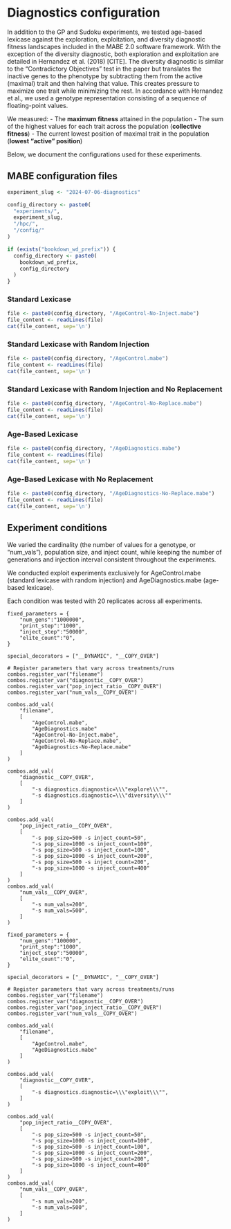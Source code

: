 # Diagnostics configuration

In addition to the GP and Sudoku experiments, we tested age-based lexicase against the exploration, exploitation, and diversity diagnostic 
fitness landscapes included in the MABE 2.0 software framework. With the exception of the diversity diagnostic, both exploration and exploitation 
are detailed in Hernandez et al. (2018) [CITE]. The diversity diagnostic is similar to the "Contradictory Objectives" test in the paper but 
translates the inactive genes to the phenotype by subtracting them from the active (maximal) trait and then halving that value. 
This creates pressure to maximize one trait while minimizing the rest. In accordance with Hernandez et al., we used a genotype representation 
consisting of a sequence of floating-point values.

We measured:
- The **maximum fitness** attained in the population
- The sum of the highest values for each trait across the population (**collective fitness**)
- The current lowest position of maximal trait in the population (**lowest "active" position**)

Below, we document the configurations used for these experiments.

## MABE configuration files

```{r}
experiment_slug <- "2024-07-06-diagnostics"

config_directory <- paste0(
  "experiments/",
  experiment_slug,
  "/hpc/",
  "/config/"
)

if (exists("bookdown_wd_prefix")) {
  config_directory <- paste0(
    bookdown_wd_prefix,
    config_directory
  )
}
```

### Standard Lexicase
```{r comment=''}
file <- paste0(config_directory, "/AgeControl-No-Inject.mabe")
file_content <- readLines(file)
cat(file_content, sep='\n')
```

### Standard Lexicase with Random Injection
```{r comment=''}
file <- paste0(config_directory, "/AgeControl.mabe")
file_content <- readLines(file)
cat(file_content, sep='\n')
```

### Standard Lexicase with Random Injection and No Replacement
```{r comment=''}
file <- paste0(config_directory, "/AgeControl-No-Replace.mabe")
file_content <- readLines(file)
cat(file_content, sep='\n')
```

### Age-Based Lexicase
```{r comment=''}
file <- paste0(config_directory, "/AgeDiagnostics.mabe")
file_content <- readLines(file)
cat(file_content, sep='\n')
```

### Age-Based Lexicase with No Replacement
```{r comment=''}
file <- paste0(config_directory, "/AgeDiagnostics-No-Replace.mabe")
file_content <- readLines(file)
cat(file_content, sep='\n')
```


## Experiment conditions
We varied the cardinality (the number of values for a genotype, or "num_vals"), population size, and inject count, 
while keeping the number of generations and injection interval consistent throughout the experiments.

We conducted exploit experiments exclusively for AgeControl.mabe (standard lexicase with random injection) and AgeDiagnostics.mabe (age-based lexicase).

Each condition was tested with 20 replicates across all experiments.

```
fixed_parameters = {
    "num_gens":"1000000",
    "print_step":"1000",
    "inject_step":"50000",
    "elite_count":"0",
}

special_decorators = ["__DYNAMIC", "__COPY_OVER"]

# Register parameters that vary across treatments/runs
combos.register_var("filename")
combos.register_var("diagnostic__COPY_OVER")
combos.register_var("pop_inject_ratio__COPY_OVER")
combos.register_var("num_vals__COPY_OVER")

combos.add_val(
    "filename",
    [
        "AgeControl.mabe",
        "AgeDiagnostics.mabe"
        "AgeControl-No-Inject.mabe",
        "AgeControl-No-Replace.mabe",
        "AgeDiagnostics-No-Replace.mabe"
    ]
)

combos.add_val(
    "diagnostic__COPY_OVER",
    [
        "-s diagnostics.diagnostic=\\\"explore\\\"",
        "-s diagnostics.diagnostic=\\\"diversity\\\""
    ]
)

combos.add_val(
    "pop_inject_ratio__COPY_OVER",
    [
        "-s pop_size=500 -s inject_count=50",
        "-s pop_size=1000 -s inject_count=100",
        "-s pop_size=500 -s inject_count=100",
        "-s pop_size=1000 -s inject_count=200",
        "-s pop_size=500 -s inject_count=200",
        "-s pop_size=1000 -s inject_count=400"
    ]
)
combos.add_val(
    "num_vals__COPY_OVER",
    [
        "-s num_vals=200",
        "-s num_vals=500",        
    ]
)
```

```
fixed_parameters = {
    "num_gens":"100000",
    "print_step":"1000",
    "inject_step":"50000",
    "elite_count":"0",
}

special_decorators = ["__DYNAMIC", "__COPY_OVER"]

# Register parameters that vary across treatments/runs
combos.register_var("filename")
combos.register_var("diagnostic__COPY_OVER")
combos.register_var("pop_inject_ratio__COPY_OVER")
combos.register_var("num_vals__COPY_OVER")

combos.add_val(
    "filename",
    [
        "AgeControl.mabe",
        "AgeDiagnostics.mabe"
    ]
)

combos.add_val(
    "diagnostic__COPY_OVER",
    [
        "-s diagnostics.diagnostic=\\\"exploit\\\"",
    ]
)

combos.add_val(
    "pop_inject_ratio__COPY_OVER",
    [
        "-s pop_size=500 -s inject_count=50",
        "-s pop_size=1000 -s inject_count=100",
        "-s pop_size=500 -s inject_count=100",
        "-s pop_size=1000 -s inject_count=200",
        "-s pop_size=500 -s inject_count=200",
        "-s pop_size=1000 -s inject_count=400"
    ]
)
combos.add_val(
    "num_vals__COPY_OVER",
    [
        "-s num_vals=200",
        "-s num_vals=500",        
    ]
)
```
